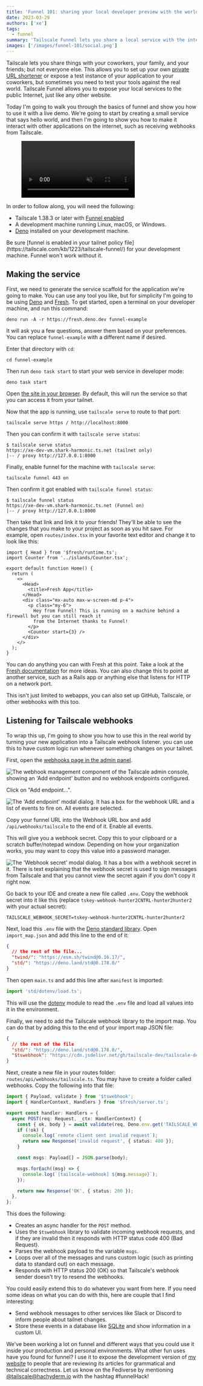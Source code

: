 ```yaml
---
title: 'Funnel 101: sharing your local developer preview with the world'
date: 2023-03-29
authors: ['xe']
tags:
  - funnel
summary: 'Tailscale Funnel lets you share a local service with the internet. Today Xe covers how you can use this productively by sharing the development copy of an application to the world.'
images: ['/images/funnel-101/social.png']
---
```


Tailscale lets you share things with your coworkers, your family, and your
friends; but not everyone else. This allows you to set up your own [private URL
shortener](https://tailscale.com/blog/golink/) or expose a test instance of your
application to your coworkers, but sometimes you need to test your tools against
the real world. Tailscale Funnel allows you to expose your local services to
the public Internet, just like any other website.

Today I'm going to walk you through the basics of funnel and show you how to
use it with a live demo. We're going to start by creating a small service that
says hello world, and then I'm going to show you how to make it interact with
other applications on the internet, such as receiving webhooks from Tailscale.

<figure>
  <video playsInline muted loop autoPlay>
    <source src="/images/hero/funnel_101.mp4" type="video/mp4" />
  </video>
</figure>

In order to follow along, you will need the following:

- Tailscale 1.38.3 or later with [Funnel enabled](https://tailscale.com/kb/1223/tailscale-funnel/)
- A development machine running Linux, macOS, or Windows.
- [Deno](https://deno.land) installed on your development machine.

<Warning>
  Be sure [funnel is enabled in your tailnet policy
  file](https://tailscale.com/kb/1223/tailscale-funnel/) for your development machine. Funnel won't
  work without it.
</Warning>

## Making the service

First, we need to generate the service scaffold for the application we're going
to make. You can use any tool you like, but for simplicity I'm going to be using
[Deno](https://deno.land) and [Fresh](https://fresh.deno.dev). To get started,
open a terminal on your developer machine, and run this command:

```
deno run -A -r https://fresh.deno.dev funnel-example
```

It will ask you a few questions, answer them based on your preferences. You can
replace `funnel-example` with a different name if desired.

Enter that directory with `cd`:

```
cd funnel-example
```

Then run `deno task start` to start your web service in developer mode:

```
deno task start
```

Open [the site in your browser](http://localhost:8000). By default, this will
run the service so that you can access it from your tailnet.

Now that the app is running, use `tailscale serve` to route to that port:

```
tailscale serve https / http://localhost:8000
```

Then you can confirm it with `tailscale serve status`:

```
$ tailscale serve status
https://xe-dev-vm.shark-harmonic.ts.net (tailnet only)
|-- / proxy http://127.0.0.1:8000
```

Finally, enable funnel for the machine with `tailscale serve`:

```
tailscale funnel 443 on
```

Then confirm it got enabled with `tailscale funnel status`:

```
$ tailscale funnel status
https://xe-dev-vm.shark-harmonic.ts.net (Funnel on)
|-- / proxy http://127.0.0.1:8000
```

Then take that link and link it to your friends! They'll be able to see the
changes that you make to your project as soon as you hit save. For example, open
`routes/index.tsx` in your favorite text editor and change it to look like this:

```tsx
import { Head } from '$fresh/runtime.ts';
import Counter from '../islands/Counter.tsx';

export default function Home() {
  return (
    <>
      <Head>
        <title>Fresh App</title>
      </Head>
      <div class="mx-auto max-w-screen-md p-4">
        <p class="my-6">
          Hey from Funnel! This is running on a machine behind a firewall but you can still reach it
          from the Internet thanks to Funnel!
        </p>
        <Counter start={3} />
      </div>
    </>
  );
}
```

You can do anything you can with Fresh at this point. Take a look at the [Fresh
documentation](https://fresh.deno.dev/docs/introduction) for more ideas. You can
also change this to point at another service, such as a Rails app or anything
else that listens for HTTP on a network port.

This isn't just limited to webapps, you can also set up GitHub, Tailscale, or
other webhooks with this too.

## Listening for Tailscale webhooks

To wrap this up, I'm going to show you how to use this in the real world by
turning your new application into a Tailscale webhook listener. you can use
this to have custom logic run whenever something changes on your tailnet.

First, open the [webhooks page in the admin
panel](https://login.tailscale.com/admin/settings/webhooks).

<Image
  src="/images/funnel-101/webhookui.png"
  width={831}
  height={310}
  alt="The webhook management component of the Tailscale admin console, showing an 'Add endpoint' button and no webhook endpoints configured."
/>

Click on "Add endpoint...".

<Image
  className="max-w-md"
  src="/images/funnel-101/webhookmake.png"
  width={552}
  height={921}
  alt="The 'Add endpoint' modal dialog. It has a box for the webhook URL and a list of events to fire on. All events are selected."
/>

Copy your funnel URL into the Webhook URL box and add `/api/webhooks/tailscale`
to the end of it. Enable all events.

This will give you a webhook secret. Copy this to your clipboard or a scratch
buffer/notepad window. Depending on how your organization works, you may want to
copy this value into a password manager.

<Image
  src="/images/funnel-101/webhooksecret.png"
  width={570}
  height={374}
  alt="The 'Webhook secret' modal dialog. It has a box with a webhook secret in it. There is text explaining that the webhook secret is used to sign messages from Tailscale and that you cannot view the secret again if you don't copy it right now."
/>

Go back to your IDE and create a new file called `.env`. Copy the webhook secret
into it like this (replace `tskey-webhook-hunter2CNTRL-hunter2hunter2` with your actual
secret):

```
TAILSCALE_WEBHOOK_SECRET=tskey-webhook-hunter2CNTRL-hunter2hunter2
```

Next, load this `.env` file with the [Deno standard
library](https://deno.land/std@0.178.0). Open `import_map.json` and add this
line to the end of it:

```json
{
  // the rest of the file...
  "twind/": "https://esm.sh/twind@0.16.17/",
  "std/": "https://deno.land/std@0.178.0/"
}
```

Then open `main.ts` and add this line after `manifest` is imported:

```ts
import 'std/dotenv/load.ts';
```

This will use the [dotenv](https://deno.land/std@0.178.0/dotenv/mod.ts) module
to read the `.env` file and load all values into it in the environment.

Finally, we need to add the Tailscale webhook library to the import map. You can
do that by adding this to the end of your import map JSON file:

```json
{
  // the rest of the file
  "std/": "https://deno.land/std@0.178.0/",
  "$tswebhook": "https://cdn.jsdelivr.net/gh/tailscale-dev/tailscale-deno@0.0.1/webhook/mod.ts"
}
```

Next, create a new file in your routes folder:
`routes/api/webhooks/tailscale.ts`. You may have to create a folder called
webhooks. Copy the following into that file:

```ts
import { Payload, validate } from '$tswebhook';
import { HandlerContext, Handlers } from '$fresh/server.ts';

export const handler: Handlers = {
  async POST(req: Request, _ctx: HandlerContext) {
    const { ok, body } = await validate(req, Deno.env.get('TAILSCALE_WEBHOOK_SECRET') as string);
    if (!ok) {
      console.log(`remote client sent invalid request`);
      return new Response('invalid request', { status: 400 });
    }

    const msgs: Payload[] = JSON.parse(body);

    msgs.forEach((msg) => {
      console.log(`[tailscale-webhook] ${msg.message}`);
    });

    return new Response('OK', { status: 200 });
  },
};
```

This does the following:

- Creates an async handler for the `POST` method.
- Uses the `$tswebhook` library to validate incoming webhook requests, and
  if they are invalid then it responds with HTTP status code 400 (Bad
  Request).
- Parses the webhook payload to the variable `msgs`.
- Loops over all of the messages and runs custom logic (such as printing
  data to standard out) on each message.
- Responds with HTTP status 200 (OK) so that Tailscale's webhook sender
  doesn't try to resend the webhooks.

You could easily extend this to do whatever you want from here. If you
need some ideas on what you can do with this, here are couple that I
find interesting:

- Send webhook messages to other services like Slack or Discord to
  inform people about tailnet changes.
- Store these events in a database like
  [SQLite](https://deno.land/x/sqlite@v3.7.0) and show information
  in a custom UI.

We've been working a lot on funnel and different ways that you could use
it inside your production and personal environments. What other fun uses
have you found for funnel? I use it to expose the development version of
[my website](https://xeiaso.net) to people that are reviewing its articles
for grammatical and technical correctness. Let us know on the Fediverse
by mentioning [@tailscale@hachyderm.io](https://hachyderm.io/@tailscale)
with the hashtag #funnelHack!
